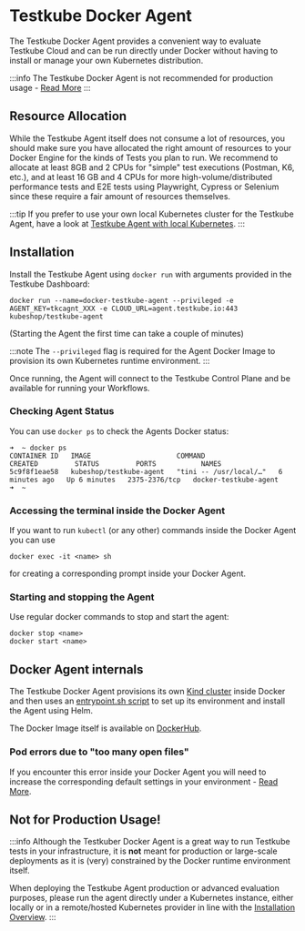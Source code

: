 # Testkube Docker Agent

The Testkube Docker Agent provides a convenient way to evaluate Testkube Cloud and can be run directly under
Docker without having to install or manage your own Kubernetes distribution.

:::info
The Testkube Docker Agent is not recommended for production usage - [Read More](#not-for-production-usage)
:::

## Resource Allocation

While the Testkube Agent itself does not consume a lot of resources, you should make sure you have allocated the
right amount of resources to your Docker Engine for the kinds of Tests you plan to run. We recommend to allocate at least
8GB and 2 CPUs for "simple" test executions (Postman, K6, etc.), and at least 16 GB and 4 CPUs for more
high-volume/distributed performance tests and E2E tests using Playwright, Cypress or Selenium
since these require a fair amount of resources themselves.

:::tip
If you prefer to use your own local Kubernetes cluster for the Testkube Agent, have a look at
[Testkube Agent with local Kubernetes](/articles/install/quickstart-no-k8s).
:::

## Installation

Install the Testkube Agent using `docker run` with arguments provided in the Testkube Dashboard:

```shell
docker run --name=docker-testkube-agent --privileged -e AGENT_KEY=tkcagnt_XXX -e CLOUD_URL=agent.testkube.io:443 kubeshop/testkube-agent
```

(Starting the Agent the first time can take a couple of minutes)

:::note
The `--privileged` flag is required for the Agent Docker Image to provision its own Kubernetes runtime environment.
:::

Once running, the Agent will connect to the Testkube Control Plane and be available for running your Workflows.

### Checking Agent Status

You can use `docker ps` to check the Agents Docker status:

```shell
➜  ~ docker ps
CONTAINER ID   IMAGE                     COMMAND                  CREATED         STATUS         PORTS           NAMES
5c9f8f1eae58   kubeshop/testkube-agent   "tini -- /usr/local/…"   6 minutes ago   Up 6 minutes   2375-2376/tcp   docker-testkube-agent
➜  ~
```

### Accessing the terminal inside the Docker Agent

If you want to run `kubectl` (or any other) commands inside the Docker Agent you can use

```shell
docker exec -it <name> sh
```

for creating a corresponding prompt inside your Docker Agent.

### Starting and stopping the Agent

Use regular docker commands to stop and start the agent:

```shell
docker stop <name>
docker start <name>
```

## Docker Agent internals

The Testkube Docker Agent provisions its own [Kind cluster](https://kind.sigs.k8s.io/) inside Docker and then uses an
[entrypoint.sh script](https://github.com/kubeshop/testkube/blob/main/build/kind/entrypoint.sh) to set up its environment and install the Agent using Helm.

The Docker Image itself is available on [DockerHub](https://hub.docker.com/r/kubeshop/testkube-agent).

### Pod errors due to "too many open files"

If you encounter this error inside your Docker Agent you will need to increase the corresponding default settings
in your environment - [Read More](https://kind.sigs.k8s.io/docs/user/known-issues/#pod-errors-due-to-too-many-open-files).

## Not for Production Usage!

:::info
Although the Testkuber Docker Agent is a great way to run Testkube tests in your infrastructure, it is **not** meant
for production or large-scale deployments as it is (very) constrained by the Docker runtime environment itself.

When deploying the Testkube Agent production or advanced evaluation purposes, please run the agent directly under a
Kubernetes instance, either locally or in a remote/hosted Kubernetes provider in line with the
[Installation Overview](/articles/install/overview).
:::
